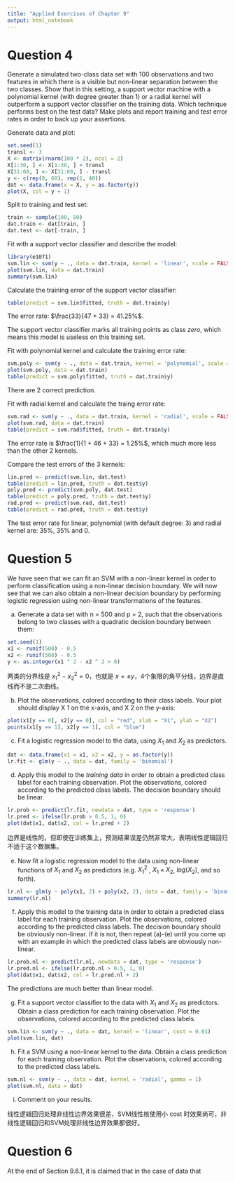 ```yaml
---
title: "Applied Exercises of Chapter 9"
output: html_notebook
---
```


# Question 4

Generate a simulated two-class data set with 100 observations and two features in which there is a visible but non-linear separation between the two classes. Show that in this setting, a support vector machine with a polynomial kernel (with degree greater than 1) or a radial kernel will outperform a support vector classifier on the training data. Which technique performs best on the test data? Make plots and report training and test error rates in order to back up your assertions.

Generate data and plot:
```r
set.seed(1)
transl <- 3
X <- matrix(rnorm(100 * 2), ncol = 2)
X[1:30, ] <- X[1:30, ] + transl
X[31:60, ] <- X[31:60, ] - transl
y <- c(rep(0, 60), rep(1, 40))
dat <- data.frame(x = X, y = as.factor(y))
plot(X, col = y + 1)
```

Split to training and test set:
```r
train <- sample(100, 80)
dat.train <- dat[train, ]
dat.test <- dat[-train, ]
```

Fit with a support vector classifier and describe the model:
```r
library(e1071)
svm.lin <- svm(y ~ ., data = dat.train, kernel = 'linear', scale = FALSE)
plot(svm.lin, data = dat.train)
summary(svm.lin)
```

Calculate the training error of the support vector classifier:
```r
table(predict = svm.lin$fitted, truth = dat.train$y)
```

The error rate: $\frac{33}{47 + 33} = 41.25%$.

The support vector classifier marks all training points as class *zero*, which means this model is useless on this training set.

Fit with polynomial kernel and calculate the training error rate:
```r
svm.poly <- svm(y ~ ., data = dat.train, kernel = 'polynomial', scale = FALSE)
plot(svm.poly, data = dat.train)
table(predict = svm.poly$fitted, truth = dat.train$y)
```

There are 2 correct prediction.

Fit with radial kernel and calculate the traing error rate:
```r
svm.rad <- svm(y ~ ., data = dat.train, kernel = 'radial', scale = FALSE)
plot(svm.rad, data = dat.train)
table(predict = svm.rad$fitted, truth = dat.train$y)
```

The error rate is $\frac{1}{1 + 46 + 33} = 1.25%$, which much more less than the other 2 kernels.

Compare the test errors of the 3 kernels:
```r
lin.pred <- predict(svm.lin, dat.test)
table(predict = lin.pred, truth = dat.test$y)
poly.pred <- predict(svm.poly, dat.test)
table(predict = poly.pred, truth = dat.test$y)
rad.pred <- predict(svm.rad, dat.test)
table(predict = rad.pred, truth = dat.test$y)
```

The test error rate for linear, polynomial (with default degree: 3) and radial kernel are: 35%, 35% and 0.

# Question 5

We have seen that we can fit an SVM with a non-linear kernel in order to perform classification using a non-linear decision boundary. We will now see that we can also obtain a non-linear decision boundary by performing logistic regression using non-linear transformations of the features.

(a) Generate a data set with n = 500 and p = 2, such that the observations belong to two classes with a quadratic decision boundary between them:
```r
set.seed(1)
x1 <- runif(500) - 0.5
x2 <- runif(500) - 0.5
y <- as.integer(x1 ^ 2 - x2 ^ 2 > 0)
```

两类的分界线是 $x_1^2 - x_2^2 = 0$，也就是 $x = \pm y$，4个象限的角平分线，边界是直线而不是二次曲线。

(b) Plot the observations, colored according to their class labels. Your plot should display X 1 on the x-axis, and X 2 on the y-axis:
```r
plot(x1[y == 0], x2[y == 0], col = "red", xlab = "X1", ylab = "X2")
points(x1[y == 1], x2[y == 1], col = "blue")
```

(c) Fit a logistic regression model to the data, using $X_1$ and $X_2$ as predictors.

```r
dat <- data.frame(x1 = x1, x2 = x2, y = as.factor(y))
lr.fit <- glm(y ~ ., data = dat, family = 'binomial')
```

(d) Apply this model to the *training data* in order to obtain a predicted class label for each training observation. Plot the observations, colored according to the predicted class labels. The decision boundary should be linear.

```r
lr.prob <- predict(lr.fit, newdata = dat, type = 'response')
lr.pred <- ifelse(lr.prob > 0.5, 1, 0)
plot(dat$x1, dat$x2, col = lr.pred + 2)
```

边界是线性的，但即使在训练集上，预测结果误差仍然非常大，表明线性逻辑回归不适于这个数据集。

(e) Now ﬁt a logistic regression model to the data using non-linear functions of $X_1$ and $X_2$ as predictors (e.g. $X_1^2$ , $X_1 \times X_2$, $log(X_2)$, and so forth).

```r
lr.nl <- glm(y ~ poly(x1, 2) + poly(x2, 2), data = dat, family = 'binomial')
summary(lr.nl)
```

(f) Apply this model to the training data in order to obtain a predicted class label for each training observation. Plot the observations, colored according to the predicted class labels. The decision boundary should be obviously non-linear. If it is not, then repeat (a)-(e) until you come up with an example in which the predicted class labels are obviously non-linear.

```r
lr.prob.nl <- predict(lr.nl, newdata = dat, type = 'response')
lr.pred.nl <- ifelse(lr.prob.nl > 0.5, 1, 0)
plot(dat$x1, dat$x2, col = lr.pred.nl + 2)
```

The predictions are much better than linear model.

(g) Fit a support vector classiﬁer to the data with $X_1$ and $X_2$ as predictors. Obtain a class prediction for each training observation. Plot the observations, colored according to the predicted class labels.

```r
svm.lin <- svm(y ~ ., data = dat, kernel = 'linear', cost = 0.01)
plot(svm.lin, dat)
```


(h) Fit a SVM using a non-linear kernel to the data. Obtain a class prediction for each training observation. Plot the observations, colored according to the predicted class labels.

```r
svm.nl <- svm(y ~ ., data = dat, kernel = 'radial', gamma = 1)
plot(svm.nl, data = dat)
```

(i) Comment on your results.

线性逻辑回归处理非线性边界效果很差，SVM线性核使用小 cost 时效果尚可，非线性逻辑回归和SVM处理非线性边界效果都很好。

# Question 6
At the end of Section 9.6.1, it is claimed that in the case of data that